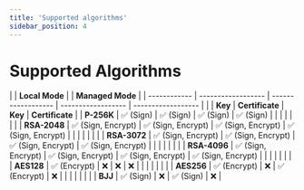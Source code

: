 ```yaml
---
title: 'Supported algorithms'
sidebar_position: 4
---
```


# Supported Algorithms

|              | **Local Mode**     |                    | **Managed Mode**   |
| ------------ | ------------------ | ------------------ | ------------------ | ------------------ |
|              | **Key**            | **Certificate**    | **Key**            | **Certificate**    |
| **P-256K**   | ✅ (Sign)          | ✅ (Sign)          | ✅ (Sign)          | ✅ (Sign)          |
|              |                    |                    |                    |                    |
| **RSA-2048** | ✅ (Sign, Encrypt) | ✅ (Sign, Encrypt) | ✅ (Sign, Encrypt) | ✅ (Sign, Encrypt) |
|              |                    |                    |                    |                    |
| **RSA-3072** | ✅ (Sign, Encrypt) | ✅ (Sign, Encrypt) | ✅ (Sign, Encrypt) | ✅ (Sign, Encrypt) |
|              |                    |                    |                    |                    |
| **RSA-4096** | ✅ (Sign, Encrypt) | ✅ (Sign, Encrypt) | ✅ (Sign, Encrypt) | ✅ (Sign, Encrypt) |
|              |                    |                    |                    |                    |
| **AES128**   | ✅ (Encrypt)       | ❌                 | ❌                 | ❌                 |
|              |                    |                    |                    |                    |
| **AES256**   | ✅ (Encrypt)       | ❌                 | ✅ (Encrypt)       | ❌                 |
|              |                    |                    |                    |                    |
| **BJJ**      | ✅ (Sign)          | ❌                 | ✅ (Sign)          | ❌                 |
